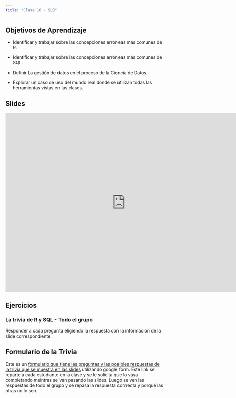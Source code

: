 ```yaml
---
title: "Clase 10 - SLQ"
---
```


## Objetivos de Aprendizaje

-   Identificar y trabajar sobre las concepciones erróneas más comunes de R.

-   Identificar y trabajar sobre las concepciones erróneas más comunes de SQL.

-   Definir La gestión de datos en el proceso de la Ciencia de Datos.

-   Explorar un caso de uso del mundo real donde se utilizan todas las herramientas vistas en las clases.

## Slides

<iframe src="https://docs.google.com/presentation/d/13p9X0v8PDnUPykUbwiSDNpK1ym7x5NJ8cjxMfniVRv0/embed?start=false&loop=false&delayms=3000" frameborder="0" width="760" height="569" allowfullscreen="true" mozallowfullscreen="true" webkitallowfullscreen="true"></iframe>

## Ejercicios

### La trivia de R y SQL - Todo el grupo

Responder a cada pregunta eligiendo la respuesta con la información de la slide correspondiente. 

::: callout-tip
## Formulario de la Trivia

Este es un [formulario que tiene las preguntas y las posibles respuestas de la trivia que se muestra en las slides](https://forms.gle/gfEauhgpmHso92Yf8) utilizando google form. Este link se reparte a cada estudiante en la clase y se le solicita que lo vaya completando meintras se van pasando las slides.  Luego se ven las respuestas de todo el grupo y se repasa la respuesta corrrecta y porqué las otras no lo son.
:::

